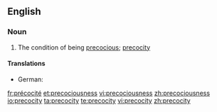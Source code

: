 ==English==

===Noun===
{{en-noun|-}}

# The condition of being [[precocious]]; [[precocity]]

====Translations====
{{trans-top|condition of being precocious}}
* German: {{t-|de|Frühreife|f}}
{{trans-mid}}
{{trans-bottom}}

[[fr:précocité]]
[[et:precociousness]]
[[vi:precociousness]]
[[zh:precociousness]]
[[io:precocity]]
[[ta:precocity]]
[[te:precocity]]
[[vi:precocity]]
[[zh:precocity]]